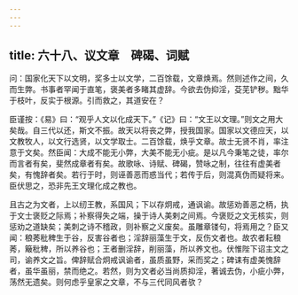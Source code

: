 ```yaml
---
---
---
```

title: 六十八、议文章　碑碣、词赋
---



问：国家化天下以文明，奖多士以文学，二百馀载，文章焕焉。然则述作之间，久而生弊。书事者罕闻于直笔，褒美者多睹其虚辞。今欲去伪抑淫，芟芜铲秽。黜华于枝叶，反实于根源。引而救之，其道安在？

臣谨按：《易》曰：“观乎人文以化成天下。”《记》曰：“文王以文理。”则文之用大矣哉。自三代以还，斯文不振。故天以将丧之弊，授我国家。国家以文德应天，以文教牧人，以文行选贤，以文学取士。二百馀载，焕乎文章。故士无贤不肖，率注意于文矣。然臣闻：大成不能无小弊，大美不能无小疵。是以凡今秉笔之徒，率尔而言者有矣，斐然成章者有矣。故歌咏、诗赋、碑碣，赞咏之制，往往有虚美者矣，有愧辞者矣。若行于时，则诬善恶而惑当代；若传于后，则混真伪而疑将来。臣伏思之，恐非先王文理化成之教也。

且古之为文者，上以纫王教，系国风；下以存炯戒，通讽谕。故惩劝善恶之柄，执于文士褒贬之际焉；补察得失之端，操于诗人美剌之间焉。今褒贬之文无核实，则惩劝之道缺矣；美刺之诗不稽政，则补察之义废矣。虽雕章镂句，将焉用之？臣又闻：稂莠秕稗生于谷，反害谷者也；淫辞丽藻生于文，反伤文者也。故农者耘稂莠，簸秕稗，所以养谷也；王者删淫辞，削丽藻，所以养文也。伏惟陛下诏主文之司，谕养文之旨。俾辞赋合炯戒讽谕者，虽质虽野，采而奖之；碑诔有虚美愧辞者，虽华虽丽，禁而绝之。若然，则为文者必当尚质抑淫，著诚去伪，小疵小弊，荡然无遗矣。则何虑乎皇家之文章，不与三代同风者欤？